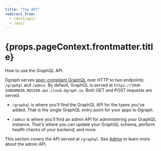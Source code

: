 ```yaml
---
title: "The API"
redirect_from:
  - /docs/api/
  - /api/
---
```


<h1>{props.pageContext.frontmatter.title}</h1>

How to use the GraphQL API. 

Dgraph serves [spec-compliant
GraphQL](https://graphql.github.io/graphql-spec/June2018/) over HTTP to two endpoints: `/graphql` and `/admin`. By
default, GraphQL is served at `https://YOUR-SUBDOMAIN.REGION.aws.cloud.dgraph.io`. Both GET and POST
requests are served.


- `/graphql` is where you'll find the GraphQL API for the types you've added. That is the single GraphQL entry point for your apps to Dgraph.

- `/admin` is where you'll find an admin API for administering your GraphQL instance. That's where you can update your GraphQL schema, perform health checks of your backend, and more.

This section covers the API served at `/graphql`. See [Admin](/doc/admin) to learn more about the admin API.
